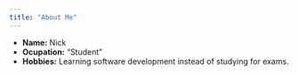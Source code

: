 ```yaml
---
title: "About Me"
---
```



- __Name:__ Nick
- __Ocupation:__ "Student"
- __Hobbies:__ Learning software development instead of studying for exams. 